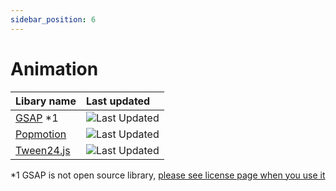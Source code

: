 ```yaml
---
sidebar_position: 6
---
```


# Animation

| Libary name                                    | Last updated                                                                   |
| ---------------------------------------------- | :----------------------------------------------------------------------------- |
| [GSAP](https://greensock.com/gsap/) *1         | ![Last Updated](https://img.shields.io/github/last-commit/greensock/GSAP)      |
| [Popmotion](https://popmotion.io/)             | ![Last Updated](https://img.shields.io/github/last-commit/popmotion/popmotion) |
| [Tween24.js](https://github.com/a24/tween24js) | ![Last Updated](https://img.shields.io/github/last-commit/a24/tween24js)       |

*1 GSAP is not open source library, [please see license page when you use it](https://greensock.com/licensing/)